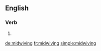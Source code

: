 ==English==

===Verb===
{{head|en|present participle}}

# {{present participle of|midwife|lang=en|nocat=1}}

[[de:midwiving]]
[[fr:midwiving]]
[[simple:midwiving]]